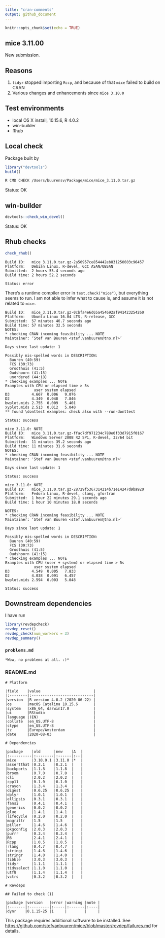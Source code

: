 ```yaml
---
title: "cran-comments"
output: github_document
---
```


```r
knitr::opts_chunk$set(echo = TRUE)
```

## mice 3.11.00

New submission. 

## Reasons

1. `tidyr` stopped importing `Rccp`, and because of that `mice` failed to build on CRAN
2. Various changes and enhancements since `mice 3.10.0`


## Test environments

* local OS X install, 10.15.6, R 4.0.2
* win-builder
* Rhub

## Local check

Package built by

```r
library("devtools")
build()
```

```bash
R CMD CHECK /Users/buurensv/Package/mice/mice_3.11.0.tar.gz
```


Status: OK

## win-builder

```r
devtools::check_win_devel()
```

Status: OK


## Rhub checks

```r
check_rhub()
```

```
Build ID:	mice_3.11.0.tar.gz-2a50957ce854442eb831250603c96457
Platform:	Debian Linux, R-devel, GCC ASAN/UBSAN
Submitted:	2 hours 55.4 seconds ago
Build time:	2 hours 52.2 seconds

Status: error
```

There's a runtime compiler error in `test.check("mice")`, but everything seems to run. I am not able to infer what to cause is, and assume it is not related to `mice`.

```
Build ID:	mice_3.11.0.tar.gz-0cbfa4e6d65a454692af941423254260
Platform:	Ubuntu Linux 16.04 LTS, R-release, GCC
Submitted:	57 minutes 40.7 seconds ago
Build time:	57 minutes 32.5 seconds
NOTES:
* checking CRAN incoming feasibility ... NOTE
Maintainer: ‘Stef van Buuren <stef.vanbuuren@tno.nl>’

Days since last update: 1

Possibly mis-spelled words in DESCRIPTION:
  Buuren (40:59)
  FCS (39:73)
  Groothuis (41:5)
  Oudshoorn (41:15)
  unordered (44:18)
* checking examples ... NOTE
Examples with CPU or elapsed time > 5s
             user system elapsed
D3          4.667  0.006   9.076
D2          4.349  0.048   7.846
bwplot.mids 2.755  0.009   5.401
xyplot.mids 2.513  0.012   5.040
** found \donttest examples: check also with --run-donttest

Status: success
```

```
mice 3.11.0: NOTE
Build ID:	mice_3.11.0.tar.gz-ffac7df971234c789e0f33d7915f0167
Platform:	Windows Server 2008 R2 SP1, R-devel, 32/64 bit
Submitted:	11 minutes 39.2 seconds ago
Build time:	11 minutes 31.6 seconds
NOTES:
* checking CRAN incoming feasibility ... NOTE
Maintainer: 'Stef van Buuren <stef.vanbuuren@tno.nl>'

Days since last update: 1

Status: success
```

```
mice 3.11.0: NOTE
Build ID:	mice_3.11.0.tar.gz-28729f5367314214b71e14247d9ba920
Platform:	Fedora Linux, R-devel, clang, gfortran
Submitted:	1 hour 22 minutes 29.1 seconds ago
Build time:	1 hour 10 minutes 18.8 seconds

NOTES:
* checking CRAN incoming feasibility ... NOTE
Maintainer: ‘Stef van Buuren <stef.vanbuuren@tno.nl>’

Days since last update: 1

Possibly mis-spelled words in DESCRIPTION:
  Buuren (40:59)
  FCS (39:73)
  Groothuis (41:5)
  Oudshoorn (41:15)
* checking examples ... NOTE
Examples with CPU (user + system) or elapsed time > 5s
             user system elapsed
D3          4.549  0.005   7.833
D2          4.038  0.091   6.457
bwplot.mids 2.594  0.003   5.048

Status: success
```



## Downstream dependencies

I have run 

```r
library(revdepcheck)
revdep_reset()
revdep_check(num_workers = 3)
revdep_summary()
```

### `problems.md`

```
*Wow, no problems at all. :)*
```

### README.md 

```
# Platform

|field    |value                        |
|:--------|:----------------------------|
|version  |R version 4.0.2 (2020-06-22) |
|os       |macOS Catalina 10.15.6       |
|system   |x86_64, darwin17.0           |
|ui       |RStudio                      |
|language |(EN)                         |
|collate  |en_US.UTF-8                  |
|ctype    |en_US.UTF-8                  |
|tz       |Europe/Amsterdam             |
|date     |2020-08-03                   |

# Dependencies

|package    |old      |new    |Δ  |
|:----------|:--------|:------|:--|
|mice       |3.10.0.1 |3.11.0 |*  |
|assertthat |0.2.1    |0.2.1  |   |
|backports  |1.1.8    |1.1.8  |   |
|broom      |0.7.0    |0.7.0  |   |
|cli        |2.0.2    |2.0.2  |   |
|cpp11      |0.1.0    |0.1.0  |   |
|crayon     |1.3.4    |1.3.4  |   |
|digest     |0.6.25   |0.6.25 |   |
|dplyr      |1.0.1    |1.0.1  |   |
|ellipsis   |0.3.1    |0.3.1  |   |
|fansi      |0.4.1    |0.4.1  |   |
|generics   |0.0.2    |0.0.2  |   |
|glue       |1.4.1    |1.4.1  |   |
|lifecycle  |0.2.0    |0.2.0  |   |
|magrittr   |1.5      |1.5    |   |
|pillar     |1.4.6    |1.4.6  |   |
|pkgconfig  |2.0.3    |2.0.3  |   |
|purrr      |0.3.4    |0.3.4  |   |
|R6         |2.4.1    |2.4.1  |   |
|Rcpp       |1.0.5    |1.0.5  |   |
|rlang      |0.4.7    |0.4.7  |   |
|stringi    |1.4.6    |1.4.6  |   |
|stringr    |1.4.0    |1.4.0  |   |
|tibble     |3.0.3    |3.0.3  |   |
|tidyr      |1.1.1    |1.1.1  |   |
|tidyselect |1.1.0    |1.1.0  |   |
|utf8       |1.1.4    |1.1.4  |   |
|vctrs      |0.3.2    |0.3.2  |   |

# Revdeps

## Failed to check (1)

|package |version   |error |warning |note |
|:-------|:---------|:-----|:-------|:----|
|dynr    |0.1.15-25 |1     |        |     |
```

This package requires additional software to be installed. See <https://github.com/stefvanbuuren/mice/blob/master/revdep/failures.md> for details.
